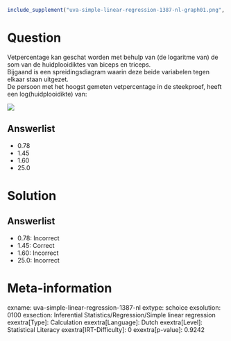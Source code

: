 ```r
include_supplement("uva-simple-linear-regression-1387-nl-graph01.png", recursive = TRUE)
```

Question
========

Vetpercentage kan geschat worden met behulp van (de logaritme van) de
som van de huidplooidiktes van biceps en triceps.\
Bijgaand is een spreidingsdiagram waarin deze beide variabelen tegen
elkaar staan uitgezet.\
De persoon met het hoogst gemeten vetpercentage in de steekproef, heeft
een log(huidplooidikte) van:

![](uva-simple-linear-regression-1387-nl-graph01.png)

Answerlist
----------

* 0.78
* 1.45
* 1.60
* 25.0

Solution
========

Answerlist
----------

* 0.78: Incorrect
* 1.45: Correct
* 1.60: Incorrect
* 25.0: Incorrect

Meta-information
================
exname: uva-simple-linear-regression-1387-nl
extype: schoice
exsolution: 0100
exsection: Inferential Statistics/Regression/Simple linear regression
exextra[Type]: Calculation
exextra[Language]: Dutch
exextra[Level]: Statistical Literacy
exextra[IRT-Difficulty]: 0
exextra[p-value]: 0.9242
